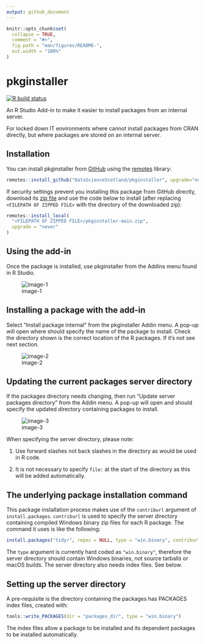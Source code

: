 ```yaml
---
output: github_document
---
```


<!-- README.md is generated from README.Rmd. Please edit that file -->

```r
knitr::opts_chunk$set(
  collapse = TRUE,
  comment = "#>",
  fig.path = "man/figures/README-",
  out.width = "100%"
)
```

# pkginstaller

<!-- badges: start -->
[![R build status](https://github.com/DataScienceScotland/pkginstaller/workflows/R-CMD-check/badge.svg)](https://github.com/DataScienceScotland/pkginstaller/actions)
<!-- badges: end -->

An R Studio Add-in to make it easier to install packages from an internal server.

For locked down IT environments where cannot install packages from CRAN directly, but where packages are stored on an internal server. 


## Installation

You can install pkginstaller from [GitHub](https://github.com/) using the [remotes](https://cran.r-project.org/web/packages/remotes/index.html) library:

``` r
remotes::install_github("DataScienceScotland/pkginstaller", upgrade="never")
```

If security settings prevent you installing this package from GitHub directly, download its [zip file](https://github.com/DataScienceScotland/pkginstaller/archive/refs/heads/main.zip) and use the code below to install (after replacing `<FILEPATH OF ZIPPED FILE>` with the directory of the downloaded zip):

```r
remotes::install_local(
  "<FILEPATH OF ZIPPED FILE>/pkginstaller-main.zip",
  upgrade = "never"
)
```

## Using the add-in

Once the package is installed, use pkginstaller from the Addins menu found in R Studio.  

![image-1](man/figures/Addin_img.png)


## Installing a package with the add-in

Select "Install package internal" from the pkginstaller Addin menu. A pop-up will open where should specify the name of the package to install. Check the directory shown is the correct location of the R packages. If it's not see next section. 

![image-2](man/figures/Install_img.png)  

## Updating the current packages server directory
If the packages directory needs changing, then run "Update server packages directory" from the Addin menu. A pop-up will open and should specify the updated directory containing packages to install.  

![image-3](man/figures/Server_img.png)  

When specifying the server directory, please note:

1. Use forward slashes not back slashes in the directory as would be used in R code.

2. It is not necessary to specify `file:` at the start of the directory as this will be added automatically.


## The underlying package installation command

This package installation process makes use of the `contriburl` argument of `install.packages`. `contriburl` is used to specify the server directory containing compiled Windows binary zip files for each R package. The command it uses is like the following:

```r
install.packages("tidyr", repos = NULL, type = "win.binary", contriburl = "file://internal_server/R_4_2_2_Packages")
```

The `type` argument is currently hard coded as `"win.binary"`, therefore the server directory should contain Windows binaries, not source tarballs or macOS builds. The server directory also needs index files. See below.

## Setting up the server directory

A pre-requisite is the directory containing the packages has PACKAGES index files, created with:
```r
tools::write_PACKAGES(dir = "packages_dir", type = "win.binary")
```
The index files allow a package to be installed and its dependent packages to be installed automatically.


